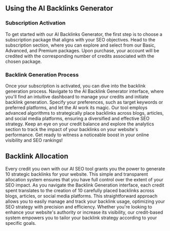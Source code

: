 ## Using the AI Backlinks Generator

### Subscription Activation

To get started with our AI Backlinks Generator, the first step is to choose a subscription package that aligns with your SEO objectives. Head to the subscription section, where you can explore and select from our Basic, Advanced, and Premium packages. Upon purchase, your account will be credited with the corresponding number of credits associated with the chosen package.

### Backlink Generation Process

Once your subscription is activated, you can dive into the backlink generation process. Navigate to the AI Backlink Generator interface, where you'll find an intuitive dashboard to manage your credits and initiate backlink generation. Specify your preferences, such as target keywords or preferred platforms, and let the AI work its magic. Our tool employs advanced algorithms to strategically place backlinks across blogs, articles, and social media platforms, ensuring a diversified and effective SEO strategy. Keep an eye on your credit balance and explore the analytics section to track the impact of your backlinks on your website's performance. Get ready to witness a noticeable boost in your online visibility and SEO rankings!

## Backlink Allocation

Every credit you own with our AI SEO tool grants you the power to generate 10 strategic backlinks for your website. This simple and transparent allocation system ensures that you have full control over the extent of your SEO impact. As you navigate the Backlink Generation interface, each credit spent translates to the creation of 10 carefully placed backlinks across blogs, articles, or social media platforms. This straightforward approach allows you to easily manage and track your backlink usage, optimizing your SEO strategy with precision and efficiency. Whether you're looking to enhance your website's authority or increase its visibility, our credit-based system empowers you to tailor your backlink strategy according to your specific goals.
